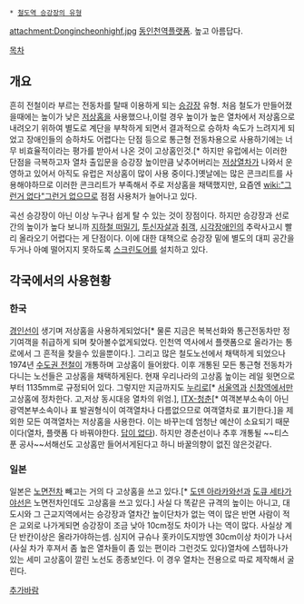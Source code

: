  * [[철도역 승강장의 유형]]
attachment:Dongincheonhighf.jpg
[[동인천역]]플랫폼. 높고 아름답다.

[[목차]]

== 개요 ==
흔히 전철이라 부르는 전동차를 탈때 이용하게 되는 [[승강장]] 유형. 처음 철도가 만들어졌을때에는 높이가 낮은 [[저상홈]]을 사용했으나,이럴 경우 높이가 높은 열차에서 저상홈으로 내려오기 위하여 별도로 계단을 부착하게 되면서 결과적으로 승하차 속도가 느려지게 되었고 장애인들의 승하차도 어렵다는 단점 등으로 통근형 전동차용으로 사용하기에는 너무 비효율적이라는 평가를 받아서 나온 것이 고상홈인것.[* 하지만 유럽에서는 이러한 단점을 극복하고자 열차 출입문을 승강장 높이만큼 낮추어버리는 [[저상열차]]가 나와서 운영하고 있어서 아직도 유럽은 저상홈이 많이 사용 중이다.]옛날에는 많은 콘크리트를 사용해야하므로 이러한 콘크리트가 부족해서 주로 저상홈을 채택했지만, 요즘엔 [[wiki:"그런거 없다"그런거 없으므로]] 점점 사용처가 늘어나고 있다.

곡선 승강장이 아닌 이상 누구나 쉽게 탈 수 있는 것이 장점이다. 하지만 승강장과 선로간의 높이가 높다 보니까 [[지하철 떠밀기]], [[투신자살]]과 [[취객]], [[시각장애인]]의 추락사고시 빨리 올라오기 어렵다는 게 단점이다. 이에 대한 대책으로 승강장 밑에 별도의 대피 공간을 두거나 아예 떨어지지 못하도록 [[스크린도어]]를 설치하고 있다.


== 각국에서의 사용현황 ==

=== 한국 ===
[[경인선]]이 생기며 저상홈을 사용하게되었다[* 물론 지금은 복복선화와 통근전동차만 정기여객을 취급하게 되며 찾아볼수없게되었다. 인천역 역사에서 플랫폼으로 올라가는 통로에서 그 흔적을 찾을수 있을뿐이다.]. 그리고 많은 철도노선에서 채택하게 되었으나 1974년 [[수도권 전철]]이 개통하며 고상홈이 들어왔다. 이후 개통된 모든 통근형 전동차가 다니는 노선들은 고상홈을 채택하게된다. 현재 우리나라의 고상홈 높이는 레일 윗면으로부터 1135mm로 규정되어 있다. 그렇지만 지금까지도 [[누리로]][* [[서울역]]과 [[신창역(장항선)|신창역]]에서만 고상홈에 정차한다. 고,저상 동시대응 열차의 위엄.], [[ITX-청춘]][* 여객본부소속이 아닌 광역본부소속이나 표 발권형식이 여객열차나 다름없으므로 여객열차로 표기한다.]을 제외한 모든 여객열차는 저상홈을 사용한다. 이는 바꾸는데 엄청난 예산이 소요되기 때문이다(열차, 플랫폼 다 바꿔야한다. [[답이 없다]]). 하지만 경춘선이나 추후 개통될 ~~티스푼 공사~~서해선도 고상홈만 들어서게된다고 하니 바꿀의향이 없진 않은것같다.

=== 일본 ===
일본은 [[노면전차]] 빼고는 거의 다 고상홈을 쓰고 있다.[* [[도덴 아라카와선]]과 [[도큐 세타가야선]]은 노면전차인데도 고상홈을 쓰고 있다.] 사실 다 똑같은 규격의 높이는 아니고, 대도시와 그 근교지역에서는 승강장과 열차간 높이단차가 없는 역이 많은 반면 사람이 적은 교외로 나가게되면 승강장이 조금 낮아 10cm정도 차이가 나는 역이 많다. 사실상 계단 반칸이상은 올라가야하는셈. 심지어 규슈나 홋카이도지방엔 30cm이상 차이가 나서(사실 차가 후져서 좀 높은 열차들이 좀 있는 편이라 그런것도 있다)열차에 스텝하나가 있는 세미 고상홈이 깔린 노선도 종종보인다. 이 경우 열차는 전용으로 따로 제작해서 굴린다.

[[추가바람]]
